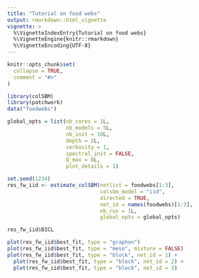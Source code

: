 ```yaml
---
title: "Tutorial on food webs"
output: rmarkdown::html_vignette
vignette: >
  %\VignetteIndexEntry{Tutorial on food webs}
  %\VignetteEngine{knitr::rmarkdown}
  %\VignetteEncoding{UTF-8}
---
```


```r
knitr::opts_chunk$set(
  collapse = TRUE,
  comment = "#>"
)
```

```r
library(colSBM)
library(patchwork)
data("foodwebs")
```




```r
global_opts = list(nb_cores = 1L, 
                   nb_models = 5L, 
                   nb_init = 10L,
                   depth = 2L,
                   verbosity = 1, 
                   spectral_init = FALSE,
                   Q_max = 8L, 
                   plot_details = 1)

set.seed(1234)
res_fw_iid <- estimate_colSBM(netlist = foodwebs[1:3],
                              colsbm_model = "iid", 
                              directed = TRUE,
                              net_id = names(foodwebs)[1:3],
                              nb_run = 1L, 
                              global_opts = global_opts)
```
```r
res_fw_iid$BICL
```

```r
plot(res_fw_iid$best_fit, type = "graphon")
plot(res_fw_iid$best_fit, type = "meso", mixture = FALSE)
plot(res_fw_iid$best_fit, type = "block", net_id = 1) + 
  plot(res_fw_iid$best_fit, type = "block", net_id = 2) +
  plot(res_fw_iid$best_fit, type = "block", net_id = 3) 
```

